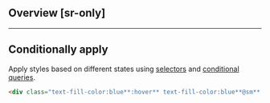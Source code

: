 ## Overview [sr-only]
<Overview/>

---

## Conditionally apply
Apply styles based on different states using [selectors](/docs/state-selectors) and [conditional queries](/docs/conditional-queries).
```html
<div class="text-fill-color:blue**:hover** text-fill-color:blue**@sm** text-fill-color:blue**@dark** text-fill-color:blue**@print**">…</div>
```

